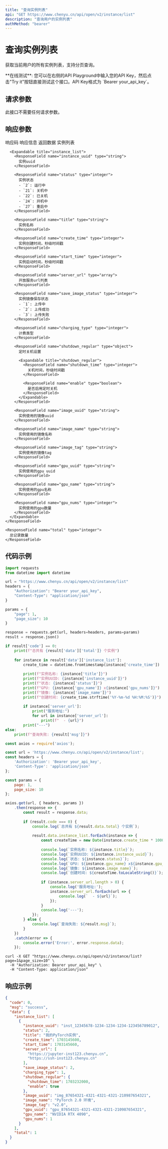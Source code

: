 ```yaml
---
title: "查询实例列表"
api: "GET https://www.chenyu.cn/api/open/v2/instance/list"
description: "查询用户的实例列表"
authMethod: "bearer"
---
```


# 查询实例列表

获取当前用户的所有实例列表，支持分页查询。

<Info>
  **在线测试**: 您可以在右侧的API Playground中输入您的API Key，然后点击"Try it"按钮直接测试这个接口。API Key格式为 `Bearer your_api_key`。
</Info>

## 请求参数

此接口不需要任何请求参数。

## 响应参数

<ResponseField name="code" type="integer">
  响应码
</ResponseField>

<ResponseField name="msg" type="string">
  响应信息
</ResponseField>

<ResponseField name="data" type="object">
  返回数据
  
  <Expandable title="data">
    <ResponseField name="instance_list" type="array">
      实例列表
      
      <Expandable title="instance_list">
        <ResponseField name="instance_uuid" type="string">
          实例uuid
        </ResponseField>
        
        <ResponseField name="status" type="integer">
          实例状态
          - `2`: 运行中
          - `21`: 关机中
          - `22`: 已关机
          - `24`: 开机中
          - `27`: 重启中
        </ResponseField>
        
        <ResponseField name="title" type="string">
          实例名称
        </ResponseField>
        
        <ResponseField name="create_time" type="integer">
          实例创建时间，秒级时间戳
        </ResponseField>
        
        <ResponseField name="start_time" type="integer">
          实例启动时间，秒级时间戳
        </ResponseField>
        
        <ResponseField name="server_url" type="array">
          开放服务url列表
        </ResponseField>
        
        <ResponseField name="save_image_status" type="integer">
          实例镜像保存状态
          - `1`: 上传中
          - `2`: 上传成功
          - `3`: 上传失败
        </ResponseField>
        
        <ResponseField name="charging_type" type="integer">
          计费类型
        </ResponseField>
        
        <ResponseField name="shutdown_regular" type="object">
          定时关机设置
          
          <Expandable title="shutdown_regular">
            <ResponseField name="shutdown_time" type="integer">
              关机时间，秒级时间戳
            </ResponseField>
            
            <ResponseField name="enable" type="boolean">
              是否启用定时关机
            </ResponseField>
          </Expandable>
        </ResponseField>
        
        <ResponseField name="image_uuid" type="string">
          实例使用的镜像uuid
        </ResponseField>
        
        <ResponseField name="image_name" type="string">
          实例使用的镜像名称
        </ResponseField>
        
        <ResponseField name="image_tag" type="string">
          实例使用的镜像tag
        </ResponseField>
        
        <ResponseField name="gpu_uuid" type="string">
          实例使用的gpu uuid
        </ResponseField>
        
        <ResponseField name="gpu_name" type="string">
          实例使用的gpu名称
        </ResponseField>
        
        <ResponseField name="gpu_nums" type="integer">
          实例使用的gpu数量
        </ResponseField>
      </Expandable>
    </ResponseField>
    
    <ResponseField name="total" type="integer">
      总记录数量
    </ResponseField>
  </Expandable>
</ResponseField>

## 代码示例

<CodeGroup>

```python Python
import requests
from datetime import datetime

url = "https://www.chenyu.cn/api/open/v2/instance/list"
headers = {
    "Authorization": "Bearer your_api_key",
    "Content-Type": "application/json"
}

params = {
    "page": 1,
    "page_size": 10
}

response = requests.get(url, headers=headers, params=params)
result = response.json()

if result['code'] == 0:
    print(f"总共有 {result['data']['total']} 个实例")
    
    for instance in result['data']['instance_list']:
        create_time = datetime.fromtimestamp(instance['create_time'])
        
        print(f"实例名称: {instance['title']}")
        print(f"实例UUID: {instance['instance_uuid']}")
        print(f"状态: {instance['status']}")
        print(f"GPU: {instance['gpu_name']} x{instance['gpu_nums']}")
        print(f"镜像: {instance['image_name']}")
        print(f"创建时间: {create_time.strftime('%Y-%m-%d %H:%M:%S')}")
        
        if instance['server_url']:
            print("服务地址:")
            for url in instance['server_url']:
                print(f"  - {url}")
        print("---")
else:
    print(f"查询失败: {result['msg']}")
```

```javascript JavaScript
const axios = require('axios');

const url = 'https://www.chenyu.cn/api/open/v2/instance/list';
const headers = {
    'Authorization': 'Bearer your_api_key',
    'Content-Type': 'application/json'
};

const params = {
    page: 1,
    page_size: 10
};

axios.get(url, { headers, params })
    .then(response => {
        const result = response.data;
        
        if (result.code === 0) {
            console.log(`总共有 ${result.data.total} 个实例`);
            
            result.data.instance_list.forEach(instance => {
                const createTime = new Date(instance.create_time * 1000);
                
                console.log(`实例名称: ${instance.title}`);
                console.log(`实例UUID: ${instance.instance_uuid}`);
                console.log(`状态: ${instance.status}`);
                console.log(`GPU: ${instance.gpu_name} x${instance.gpu_nums}`);
                console.log(`镜像: ${instance.image_name}`);
                console.log(`创建时间: ${createTime.toLocaleString()}`);
                
                if (instance.server_url.length > 0) {
                    console.log('服务地址:');
                    instance.server_url.forEach(url => {
                        console.log(`  - ${url}`);
                    });
                }
                console.log('---');
            });
        } else {
            console.log(`查询失败: ${result.msg}`);
        }
    })
    .catch(error => {
        console.error('Error:', error.response.data);
    });
```

```curl cURL
curl -X GET "https://www.chenyu.cn/api/open/v2/instance/list?page=1&page_size=10" \
  -H "Authorization: Bearer your_api_key" \
  -H "Content-Type: application/json"
```

</CodeGroup>

## 响应示例

```json
{
  "code": 0,
  "msg": "success",
  "data": {
    "instance_list": [
      {
        "instance_uuid": "inst_12345678-1234-1234-1234-123456789012",
        "status": 2,
        "title": "我的PyTorch实例",
        "create_time": 1703145600,
        "start_time": 1703145660,
        "server_url": [
          "https://jupyter-inst123.chenyu.cn",
          "https://ssh-inst123.chenyu.cn"
        ],
        "save_image_status": 2,
        "charging_type": 1,
        "shutdown_regular": {
          "shutdown_time": 1703232000,
          "enable": true
        },
        "image_uuid": "img_87654321-4321-4321-4321-210987654321",
        "image_name": "PyTorch 2.0 环境",
        "image_tag": "v2.0",
        "gpu_uuid": "gpu_87654321-4321-4321-4321-210987654321",
        "gpu_name": "NVIDIA RTX 4090",
        "gpu_nums": 1
      }
    ],
    "total": 1
  }
}
```